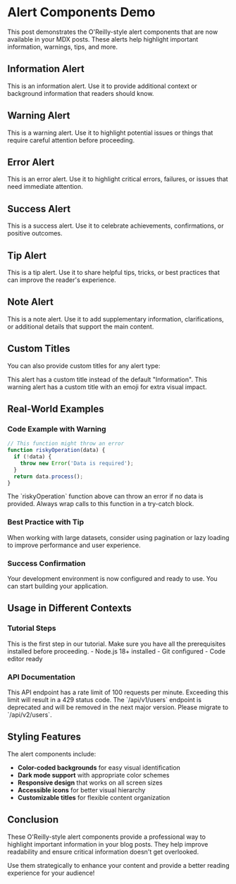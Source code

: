 # Alert Components Demo

This post demonstrates the O'Reilly-style alert components that are now available in your MDX posts. These alerts help highlight important information, warnings, tips, and more.

## Information Alert

<InfoAlert title="Important Information">
This is an information alert. Use it to provide additional context or background information that readers should know.
</InfoAlert>

## Warning Alert

<WarningAlert title="Proceed with Caution">
This is a warning alert. Use it to highlight potential issues or things that require careful attention before proceeding.
</WarningAlert>

## Error Alert

<ErrorAlert title="Critical Error">
This is an error alert. Use it to highlight critical errors, failures, or issues that need immediate attention.
</ErrorAlert>

## Success Alert

<SuccessAlert title="Great Job!">
This is a success alert. Use it to celebrate achievements, confirmations, or positive outcomes.
</SuccessAlert>

## Tip Alert

<TipAlert title="Pro Tip">
This is a tip alert. Use it to share helpful tips, tricks, or best practices that can improve the reader's experience.
</TipAlert>

## Note Alert

<NoteAlert title="Important Note">
This is a note alert. Use it to add supplementary information, clarifications, or additional details that support the main content.
</NoteAlert>

## Custom Titles

You can also provide custom titles for any alert type:

<InfoAlert title="Custom Information Title">
This alert has a custom title instead of the default "Information".
</InfoAlert>

<WarningAlert title="⚠️ Custom Warning">
This warning alert has a custom title with an emoji for extra visual impact.
</WarningAlert>

## Real-World Examples

### Code Example with Warning

```javascript
// This function might throw an error
function riskyOperation(data) {
  if (!data) {
    throw new Error('Data is required');
  }
  return data.process();
}
```

<WarningAlert title="Code Safety Warning">
The `riskyOperation` function above can throw an error if no data is provided. Always wrap calls to this function in a try-catch block.
</WarningAlert>

### Best Practice with Tip

<TipAlert title="Performance Tip">
When working with large datasets, consider using pagination or lazy loading to improve performance and user experience.
</TipAlert>

### Success Confirmation

<SuccessAlert title="Setup Complete!">
Your development environment is now configured and ready to use. You can start building your application.
</SuccessAlert>

## Usage in Different Contexts

### Tutorial Steps

<NoteAlert>
This is the first step in our tutorial. Make sure you have all the prerequisites installed before proceeding.
</NoteAlert>

<InfoAlert title="Prerequisites">
- Node.js 18+ installed
- Git configured
- Code editor ready
</InfoAlert>

### API Documentation

<WarningAlert title="Rate Limiting">
This API endpoint has a rate limit of 100 requests per minute. Exceeding this limit will result in a 429 status code.
</WarningAlert>

<ErrorAlert title="Deprecated Endpoint">
The `/api/v1/users` endpoint is deprecated and will be removed in the next major version. Please migrate to `/api/v2/users`.
</ErrorAlert>

## Styling Features

The alert components include:

- **Color-coded backgrounds** for easy visual identification
- **Dark mode support** with appropriate color schemes
- **Responsive design** that works on all screen sizes
- **Accessible icons** for better visual hierarchy
- **Customizable titles** for flexible content organization

## Conclusion

These O'Reilly-style alert components provide a professional way to highlight important information in your blog posts. They help improve readability and ensure critical information doesn't get overlooked.

Use them strategically to enhance your content and provide a better reading experience for your audience!
